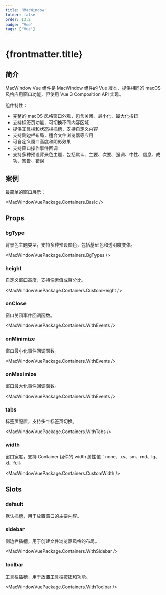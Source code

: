 ```yaml
---
title: 'MacWindow'
folder: false
order: 13.2
badge: 'Vue'
tags: ['Vue']
---
```



# {frontmatter.title}

## 简介

MacWindow Vue 组件是 MacWindow 组件的 Vue 版本，提供相同的 macOS 风格应用窗口功能，但使用 Vue 3 Composition API 实现。

组件特性：

- 完整的 macOS 风格窗口外观，包含关闭、最小化、最大化按钮
- 支持标签页功能，可切换不同内容区域
- 提供工具栏和状态栏插槽，支持自定义内容
- 支持侧边栏布局，适合文件浏览器等应用
- 可自定义窗口高度和阴影效果
- 支持窗口操作事件回调
- 支持多种预设背景色主题，包括默认、主要、次要、强调、中性、信息、成功、警告、错误

## 案例

最简单的窗口展示：

<MacWindowVuePackage.Containers.Basic />

## Props

### bgType
背景色主题类型，支持多种预设颜色，包括基础色和透明度变体。

<MacWindowVuePackage.Containers.BgTypes />

### height
自定义窗口高度，支持像素值或百分比。

<MacWindowVuePackage.Containers.CustomHeight />

### onClose
窗口关闭事件回调函数。

<MacWindowVuePackage.Containers.WithEvents />

### onMinimize
窗口最小化事件回调函数。

<MacWindowVuePackage.Containers.WithEvents />

### onMaximize
窗口最大化事件回调函数。

<MacWindowVuePackage.Containers.WithEvents />

### tabs
标签页配置，支持多个标签页切换。

<MacWindowVuePackage.Containers.WithTabs />

### width
窗口宽度，支持 Container 组件的 width 属性值：none、xs、sm、md、lg、xl、full。

<MacWindowVuePackage.Containers.CustomWidth />

## Slots

### default
默认插槽，用于放置窗口的主要内容。

### sidebar
侧边栏插槽，用于创建文件浏览器风格的布局。

<MacWindowVuePackage.Containers.WithSidebar />

### toolbar
工具栏插槽，用于放置工具栏按钮和功能。

<MacWindowVuePackage.Containers.WithToolbar />
